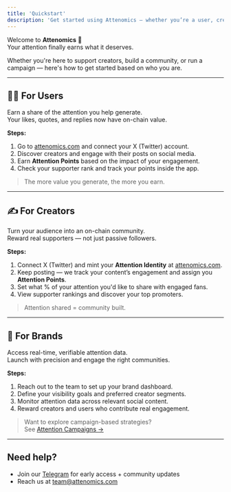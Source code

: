 ```yaml
---
title: 'Quickstart'
description: 'Get started using Attenomics — whether you’re a user, creator, or brand.'
---
```


Welcome to **Attenomics** 👋  
Your attention finally earns what it deserves.

Whether you're here to support creators, build a community, or run a campaign — here's how to get started based on who you are.

---

## 🧑‍💻 For Users

Earn a share of the attention you help generate.  
Your likes, quotes, and replies now have on-chain value.

**Steps:**
1. Go to [attenomics.com](https://attenomics.com) and connect your X (Twitter) account.
2. Discover creators and engage with their posts on social media.
3. Earn **Attention Points** based on the impact of your engagement.
4. Check your supporter rank and track your points inside the app.

> The more value you generate, the more you earn.

---

## ✍️ For Creators

Turn your audience into an on-chain community.  
Reward real supporters — not just passive followers.

**Steps:**
1. Connect X (Twitter) and mint your **Attention Identity** at [attenomics.com](https://attenomics.com).
2. Keep posting — we track your content’s engagement and assign you **Attention Points**.
3. Set what % of your attention you'd like to share with engaged fans.
4. View supporter rankings and discover your top promoters.

> Attention shared = community built.

---

## 🏢 For Brands

Access real-time, verifiable attention data.  
Launch with precision and engage the right communities.

**Steps:**
1. Reach out to the team to set up your brand dashboard.
2. Define your visibility goals and preferred creator segments.
3. Monitor attention data across relevant social content.
4. Reward creators and users who contribute real engagement.

> Want to explore campaign-based strategies?  
See [Attention Campaigns →](/docs/essentials/attention-campaigns)

---

## Need help?

- Join our [Telegram](https://t.me/+nL8emFdTO_5kYzZl) for early access + community updates  
- Reach us at [team@attenomics.com](mailto:team@attenomics.com)
